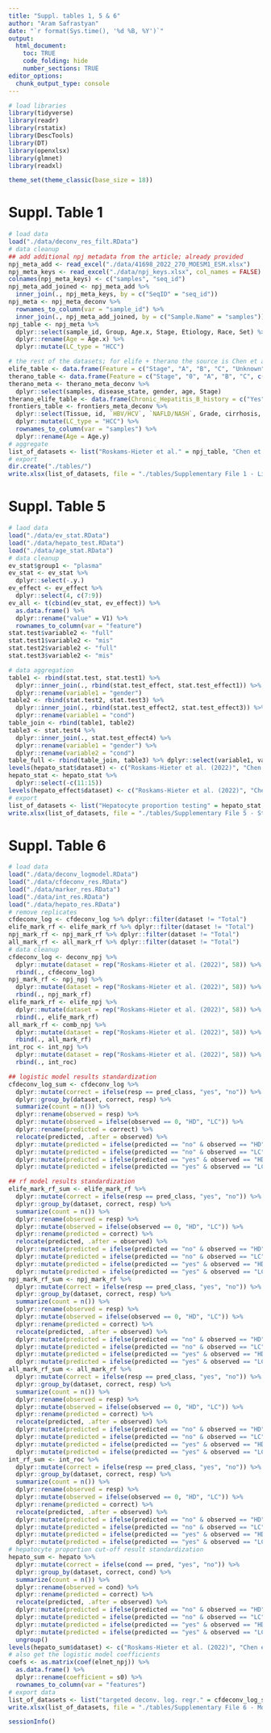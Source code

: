 ```yaml
---
title: "Suppl. tables 1, 5 & 6"
author: "Aram Safrastyan"
date: "`r format(Sys.time(), '%d %B, %Y')`"
output:
  html_document: 
    toc: TRUE
    code_folding: hide
    number_sections: TRUE
editor_options: 
  chunk_output_type: console
---
```


<style type="text/css">
.main-container {
  max-width: 1500px;
  margin-left: auto;
  margin-right: auto;
}
</style>

```r
# load libraries
library(tidyverse)
library(readr)
library(rstatix)
library(DescTools)
library(DT)
library(openxlsx)
library(glmnet)
library(readxl)
```

```r
theme_set(theme_classic(base_size = 18))
```

# Suppl. Table 1

```r
# load data
load("./data/deconv_res_filt.RData")
# data cleanup
## add additional npj metadata from the article; already provided
npj_meta_add <- read_excel("./data/41698_2022_270_MOESM1_ESM.xlsx")
npj_meta_keys <- read_excel("./data/npj_keys.xlsx", col_names = FALSE)
colnames(npj_meta_keys) <- c("samples", "seq_id")
npj_meta_add_joined <- npj_meta_add %>%
  inner_join(., npj_meta_keys, by = c("SeqID" = "seq_id"))
npj_meta <- npj_meta_deconv %>%
  rownames_to_column(var = "sample_id") %>%
  inner_join(., npj_meta_add_joined, by = c("Sample.Name" = "samples"))
npj_table <- npj_meta %>%
  dplyr::select(sample_id, Group, Age.x, Stage, Etiology, Race, Set) %>%
  dplyr::rename(Age = Age.x) %>%
  dplyr::mutate(LC_type = "HCC")

# the rest of the datasets; for elife + therano the source is Chen et al. https://doi.org/10.7554/eLife.75181
elife_table <- data.frame(Feature = c("Stage", "A", "B", "C", "Unknown", c("Size", "<= 3 cm", "> 3 cm"), c("AFP", "<= 400ng/ml", "> 400ng/ml"), c("LC_type", "HCC", "ICC")), Number = c("", 14, 2, 6, 5, "", 1, 26, "", 21, 6, "", 19, 8))
therano_table <- data.frame(Feature = c("Stage", "0", "A", "B", "C", c("Size", "<= 3 cm", "> 3 cm"), c("AFP", "<= 400ng/ml", "> 400ng/ml"), c("LC_type", "HCC", "HCC-ICC")), Number = c("", 4, 26, 4, 1, "", 11, 24, "", 28, 7, "", 33, 2))
therano_meta <- therano_meta_deconv %>%
  dplyr::select(samples, disease_state, gender, age, Stage)
therano_elife_table <- data.frame(Chronic_Hepatitis_B_history = c("Yes", "No", "Others"), Number = c(37, 22, 3))
frontiers_table <- frontiers_meta_deconv %>%
  dplyr::select(Tissue, id, `HBV/HCV`, `NAFLD/NASH`, Grade, cirrhosis, `stage BCLC`, `stage AJCC`, `tumor size cm`, bleed, Race, Age.y, Gender) %>%
  dplyr::mutate(LC_type = "HCC") %>%
  rownames_to_column(var = "samples") %>%
  dplyr::rename(Age = Age.y)
# aggregate
list_of_datasets <- list("Roskams-Hieter et al." = npj_table, "Chen et al." = elife_table, "Zhu et al." = therano_meta, "Zhu et al. (summary)" = therano_table, "Chen et al. & Zhu et al." = therano_elife_table, "Block et al." = frontiers_table)
# export
dir.create("./tables/")
write.xlsx(list_of_datasets, file = "./tables/Supplementary File 1 - Liver Cancer Dataset Metadata.xlsx")
```

# Suppl. Table 5

```r
# laod data
load("./data/ev_stat.RData")
load("./data/hepato_test.RData")
load("./data/age_stat.RData")
# data cleanup
ev_stat$group1 <- "plasma"
ev_stat <- ev_stat %>%
  dplyr::select(-.y.)
ev_effect <- ev_effect %>%
  dplyr::select(4, c(7:9))
ev_all <- t(cbind(ev_stat, ev_effect)) %>%
  as.data.frame() %>%
  dplyr::rename("value" = V1) %>%
  rownames_to_column(var = "feature")
stat.test$variable2 <- "full"
stat.test1$variable2 <- "mis"
stat.test2$variable2 <- "full"
stat.test3$variable2 <- "mis"

# data aggregation
table1 <- rbind(stat.test, stat.test1) %>%
  dplyr::inner_join(., rbind(stat.test_effect, stat.test_effect1)) %>%
  dplyr::rename(variable1 = "gender")
table2 <- rbind(stat.test2, stat.test3) %>%
  dplyr::inner_join(., rbind(stat.test_effect2, stat.test_effect3)) %>%
  dplyr::rename(variable1 = "cond")
table_join <- rbind(table1, table2)
table3 <- stat.test4 %>%
  dplyr::inner_join(., stat.test_effect4) %>%
  dplyr::rename(variable1 = "gender") %>%
  dplyr::rename(variable2 = "cond")
table_full <- rbind(table_join, table3) %>% dplyr::select(variable1, variable2, colnames(table_join[c(2:8, 10:13)]))
levels(hepato_stat$dataset) <- c("Roskams-Hieter et al. (2022)", "Chen et al. (2022)", "Zhu et al. (2021)", "Block et al. (2022)")
hepato_stat <- hepato_stat %>%
  dplyr::select(-c(11:15))
levels(hepato_effect$dataset) <- c("Roskams-Hieter et al. (2022)", "Chen et al. (2022)", "Zhu et al. (2021)", "Block et al. (2022)")
# export
list_of_datasets <- list("Hepatocyte proportion testing" = hepato_stat, "Hepatocyte prop. effect size" = hepato_effect, "Plasma_EV test & effect size" = ev_all, "Confounder influence" = table_full)
write.xlsx(list_of_datasets, file = "./tables/Supplementary File 5 - Statistical Analysis.xlsx")
```

# Suppl. Table 6

```r
# load data
load("./data/deconv_logmodel.RData")
load("./data/cfdeconv_res.RData")
load("./data/marker_res.RData")
load("./data/int_res.RData")
load("./data/hepato_res.RData")
# remove replicates
cfdeconv_log <- cfdeconv_log %>% dplyr::filter(dataset != "Total")
elife_mark_rf <- elife_mark_rf %>% dplyr::filter(dataset != "Total")
npj_mark_rf <- npj_mark_rf %>% dplyr::filter(dataset != "Total")
all_mark_rf <- all_mark_rf %>% dplyr::filter(dataset != "Total")
# data cleanup
cfdeconv_log <- deconv_npj %>%
  dplyr::mutate(dataset = rep("Roskams-Hieter et al. (2022)", 58)) %>%
  rbind(., cfdeconv_log)
npj_mark_rf <- npj_npj %>%
  dplyr::mutate(dataset = rep("Roskams-Hieter et al. (2022)", 58)) %>%
  rbind(., npj_mark_rf)
elife_mark_rf <- elife_npj %>%
  dplyr::mutate(dataset = rep("Roskams-Hieter et al. (2022)", 58)) %>%
  rbind(., elife_mark_rf)
all_mark_rf <- comb_npj %>%
  dplyr::mutate(dataset = rep("Roskams-Hieter et al. (2022)", 58)) %>%
  rbind(., all_mark_rf)
int_roc <- int_npj %>%
  dplyr::mutate(dataset = rep("Roskams-Hieter et al. (2022)", 58)) %>%
  rbind(., int_roc)

## logistic model results standardization
cfdeconv_log_sum <- cfdeconv_log %>%
  dplyr::mutate(correct = ifelse(resp == pred_class, "yes", "no")) %>%
  dplyr::group_by(dataset, correct, resp) %>%
  summarize(count = n()) %>%
  dplyr::rename(observed = resp) %>%
  dplyr::mutate(observed = ifelse(observed == 0, "HD", "LC")) %>%
  dplyr::rename(predicted = correct) %>%
  relocate(predicted, .after = observed) %>%
  dplyr::mutate(predicted = ifelse(predicted == "no" & observed == "HD", "LC", predicted)) %>%
  dplyr::mutate(predicted = ifelse(predicted == "no" & observed == "LC", "HD", predicted)) %>%
  dplyr::mutate(predicted = ifelse(predicted == "yes" & observed == "HD", "HD", predicted)) %>%
  dplyr::mutate(predicted = ifelse(predicted == "yes" & observed == "LC", "LC", predicted))

## rf model results standardization
elife_mark_rf_sum <- elife_mark_rf %>%
  dplyr::mutate(correct = ifelse(resp == pred_class, "yes", "no")) %>%
  dplyr::group_by(dataset, correct, resp) %>%
  summarize(count = n()) %>%
  dplyr::rename(observed = resp) %>%
  dplyr::mutate(observed = ifelse(observed == 0, "HD", "LC")) %>%
  dplyr::rename(predicted = correct) %>%
  relocate(predicted, .after = observed) %>%
  dplyr::mutate(predicted = ifelse(predicted == "no" & observed == "HD", "LC", predicted)) %>%
  dplyr::mutate(predicted = ifelse(predicted == "no" & observed == "LC", "HD", predicted)) %>%
  dplyr::mutate(predicted = ifelse(predicted == "yes" & observed == "HD", "HD", predicted)) %>%
  dplyr::mutate(predicted = ifelse(predicted == "yes" & observed == "LC", "LC", predicted))
npj_mark_rf_sum <- npj_mark_rf %>%
  dplyr::mutate(correct = ifelse(resp == pred_class, "yes", "no")) %>%
  dplyr::group_by(dataset, correct, resp) %>%
  summarize(count = n()) %>%
  dplyr::rename(observed = resp) %>%
  dplyr::mutate(observed = ifelse(observed == 0, "HD", "LC")) %>%
  dplyr::rename(predicted = correct) %>%
  relocate(predicted, .after = observed) %>%
  dplyr::mutate(predicted = ifelse(predicted == "no" & observed == "HD", "LC", predicted)) %>%
  dplyr::mutate(predicted = ifelse(predicted == "no" & observed == "LC", "HD", predicted)) %>%
  dplyr::mutate(predicted = ifelse(predicted == "yes" & observed == "HD", "HD", predicted)) %>%
  dplyr::mutate(predicted = ifelse(predicted == "yes" & observed == "LC", "LC", predicted))
all_mark_rf_sum <- all_mark_rf %>%
  dplyr::mutate(correct = ifelse(resp == pred_class, "yes", "no")) %>%
  dplyr::group_by(dataset, correct, resp) %>%
  summarize(count = n()) %>%
  dplyr::rename(observed = resp) %>%
  dplyr::mutate(observed = ifelse(observed == 0, "HD", "LC")) %>%
  dplyr::rename(predicted = correct) %>%
  relocate(predicted, .after = observed) %>%
  dplyr::mutate(predicted = ifelse(predicted == "no" & observed == "HD", "LC", predicted)) %>%
  dplyr::mutate(predicted = ifelse(predicted == "no" & observed == "LC", "HD", predicted)) %>%
  dplyr::mutate(predicted = ifelse(predicted == "yes" & observed == "HD", "HD", predicted)) %>%
  dplyr::mutate(predicted = ifelse(predicted == "yes" & observed == "LC", "LC", predicted))
int_rf_sum <- int_roc %>%
  dplyr::mutate(correct = ifelse(resp == pred_class, "yes", "no")) %>%
  dplyr::group_by(dataset, correct, resp) %>%
  summarize(count = n()) %>%
  dplyr::rename(observed = resp) %>%
  dplyr::mutate(observed = ifelse(observed == 0, "HD", "LC")) %>%
  dplyr::rename(predicted = correct) %>%
  relocate(predicted, .after = observed) %>%
  dplyr::mutate(predicted = ifelse(predicted == "no" & observed == "HD", "LC", predicted)) %>%
  dplyr::mutate(predicted = ifelse(predicted == "no" & observed == "LC", "HD", predicted)) %>%
  dplyr::mutate(predicted = ifelse(predicted == "yes" & observed == "HD", "HD", predicted)) %>%
  dplyr::mutate(predicted = ifelse(predicted == "yes" & observed == "LC", "LC", predicted))
# hepatocyte proportion cut-off result standardization
hepato_sum <- hepato %>%
  dplyr::mutate(correct = ifelse(cond == pred, "yes", "no")) %>%
  dplyr::group_by(dataset, correct, cond) %>%
  summarize(count = n()) %>%
  dplyr::rename(observed = cond) %>%
  dplyr::rename(predicted = correct) %>%
  relocate(predicted, .after = observed) %>%
  dplyr::mutate(predicted = ifelse(predicted == "no" & observed == "HD", "LC", predicted)) %>%
  dplyr::mutate(predicted = ifelse(predicted == "no" & observed == "LC", "HD", predicted)) %>%
  dplyr::mutate(predicted = ifelse(predicted == "yes" & observed == "HD", "HD", predicted)) %>%
  dplyr::mutate(predicted = ifelse(predicted == "yes" & observed == "LC", "LC", predicted)) %>%
  ungroup()
levels(hepato_sum$dataset) <- c("Roskams-Hieter et al. (2022)", "Chen et al. (2022)", "Zhu et al. (2021)", "Block et al. (2022)")
# also get the logistic model coefficients
coefs <- as.matrix(coef(elnet_npj)) %>%
  as.data.frame() %>%
  dplyr::rename(coefficient = s0) %>%
  rownames_to_column(var = "features")
# export data
list_of_datasets <- list("targeted deconv. log. regr." = cfdeconv_log_sum, "Chen et al. markers rf" = elife_mark_rf_sum, "Roskams-Hieter etal markers rf" = npj_mark_rf_sum, "comb. markers rf" = all_mark_rf_sum, "integrated mod. rf" = int_rf_sum, "hepato. cut-off" = hepato_sum, "coeff. of targeted deconv" = coefs)
write.xlsx(list_of_datasets, file = "./tables/Supplementary File 6 - Modeling Results.xlsx")
```

```r
sessionInfo()
```

